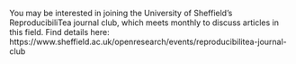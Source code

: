 <!-- Does your institute have a Reproducibility club, ReproducibiliTea group or webpages on reproducibility? This is where to include it. Also add any further follow up information you would like to share. -->
You may be interested in joining the University of Sheffield's ReproducibiliTea journal club, which meets monthly to discuss articles in this field. Find details here: https://www.sheffield.ac.uk/openresearch/events/reproducibilitea-journal-club
